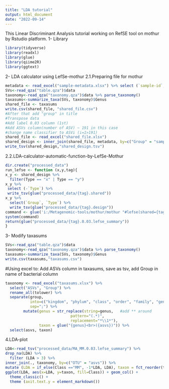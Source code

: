 ---
title: "LDA tutorial"
output: html_document
date: "2022-09-14"
---
This Linear Discriminant Analysis tutorial working on RefSE tool on mothur by Rstudio platform.
1- Library
```{r}
library(tidyverse)
library(readxl)
library(glue)
library(qiime2R)
library(ggtext)
```
2- LDA calculator using LefSe-mothur
2.1.Preparing file for mothur
```{r}
metadata <- read_excel("sample-metadata.xlsx") %>% select (`sample-id`, `Type`)
SVs<-read_qza("table.qza")$data
taxonomy<-read_qza("taxonomy.qza")$data %>% parse_taxonomy()
taxasums<-summarize_taxa(SVs, taxonomy)$Genus
shared_file <- taxasums
write.csv(shared_file, "shared_file.csv") 
#After that add "group" in title
#Transpose data
#Add label 0.03 column (1st)
#Add ASVs column(number of ASV) ~ 191 in this case
#change name classifier to ASVi (i=1>191)
shared_file <- read_excel("shared_file.xlsx")
shared_design <- inner_join(shared_file, metadata, by=c("Group" = "sample-id"))
write_tsv(shared_design,"shared_design.tsv")
```
2.2.LDA-calculator-automatic-function-by-LefSe-Mothur
```{r}
dir.create("processed_data")
run_lefse <- function (x,y,tag){
x_y <- shared_design %>%
  filter(Type == "x" | Type == "y")
x_y %>%
 select (-`Type`) %>%
 write_tsv(glue("processed_data/{tag}.shared"))
x_y %>%
  select(`Group`, `Type`) %>%
  write_tsv(glue("processed_data/{tag}.design"))
command <- glue('i:/Metagenomic-tools/mothur/mothur "#lefse(shared={tag}.shared, design={tag}.design, inputdir=processed_data)"')
system(command)
return(glue("processed_data/{tag}.0.03.lefse_summary"))
}
```
3- Modify taxasums
```{r}
SVs<-read_qza("table.qza")$data
taxonomy<-read_qza("taxonomy.qza")$data %>% parse_taxonomy()
taxasums<-summarize_taxa(SVs, taxonomy)$Genus
write.csv(taxasums,"taxasums.csv")
```
#Using excel to: Add ASVs column in taxasums, save as tsv, add Group in name of bacterial column
```{r}
taxonomy <- read_excel("taxasums.xlsx") %>%
  select("ASVs", "Group") %>%
  rename_all(tolower) %>%
  separate(group,
           into=c("kingdom", "phylum", "class", "order", "family", "genus"),
           sep=";") %>%
        mutate(genus = str_replace(string=genus,   #add ** around
                             pattern="(.*)", 
                             replacement="*\\1*"),
               taxon = glue("{genus}<br>({asvs})")) %>%
  select(asvs, taxon)
```
4.LDA-plot
```{r}
LDA<-read_tsv("processed_data/MA_MM.0.03.lefse_summary") %>% 
drop_na(LDA) %>%
  filter (LDA > 3) %>%
inner_join(., taxonomy, by=c("OTU" = "asvs")) %>%
mutate (LDA = if_else(Class =="MM", -1*LDA, LDA), taxon = fct_reorder(taxon,LDA)) %>%
ggplot(LDA, aes(x=LDA, y=taxon, fill=Class)) + geom_col() + 
  theme_classic() + 
  theme (axit.text.y = element_markdown())
```
